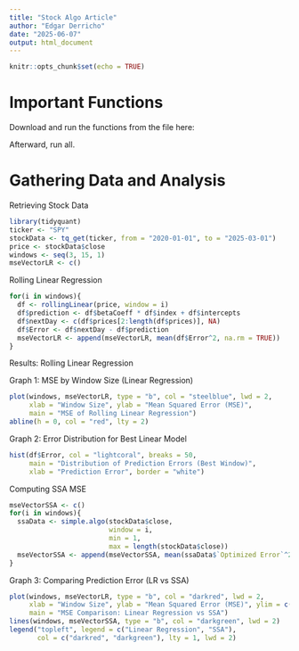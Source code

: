 ---
title: "Stock Algo Article"
author: "Edgar Derricho"
date: "2025-06-07"
output: html_document
---

```{r setup, include=FALSE}
knitr::opts_chunk$set(echo = TRUE)
```

# Important Functions

Download and run the functions from the file here:

Afterward, run all.

# Gathering Data and Analysis

Retrieving Stock Data
```{r}
library(tidyquant)
ticker <- "SPY"
stockData <- tq_get(ticker, from = "2020-01-01", to = "2025-03-01")
price <- stockData$close
windows <- seq(3, 15, 1)
mseVectorLR <- c()

```

Rolling Linear Regression
```{r}
for(i in windows){
  df <- rollingLinear(price, window = i)
  df$prediction <- df$betaCoeff * df$index + df$intercepts
  df$nextDay <- c(df$prices[2:length(df$prices)], NA)
  df$Error <- df$nextDay - df$prediction
  mseVectorLR <- append(mseVectorLR, mean(df$Error^2, na.rm = TRUE))
}

```

Results: Rolling Linear Regression

Graph 1: MSE by Window Size (Linear Regression)
```{r}
plot(windows, mseVectorLR, type = "b", col = "steelblue", lwd = 2,
     xlab = "Window Size", ylab = "Mean Squared Error (MSE)",
     main = "MSE of Rolling Linear Regression")
abline(h = 0, col = "red", lty = 2)
```

Graph 2: Error Distribution for Best Linear Model
```{r}
hist(df$Error, col = "lightcoral", breaks = 50,
     main = "Distribution of Prediction Errors (Best Window)",
     xlab = "Prediction Error", border = "white")
```


Computing SSA MSE
```{r}
mseVectorSSA <- c()
for(i in windows){
  ssaData <- simple.algo(stockData$close,
                         window = i,
                         min = 1,
                         max = length(stockData$close))
  mseVectorSSA <- append(mseVectorSSA, mean(ssaData$`Optimized Error`^2))
}

```

Graph 3: Comparing Prediction Error (LR vs SSA)
```{r}
plot(windows, mseVectorLR, type = "b", col = "darkred", lwd = 2,
     xlab = "Window Size", ylab = "Mean Squared Error (MSE)", ylim = c(0,400),
     main = "MSE Comparison: Linear Regression vs SSA")
lines(windows, mseVectorSSA, type = "b", col = "darkgreen", lwd = 2)
legend("topleft", legend = c("Linear Regression", "SSA"),
       col = c("darkred", "darkgreen"), lty = 1, lwd = 2)

```

